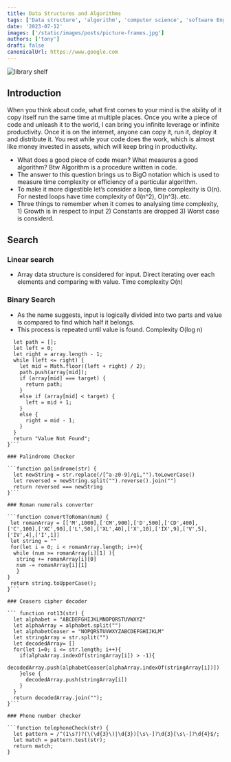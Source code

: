```yaml
---
title: Data Structures and Algorithms
tags: ['Data structure', 'algorithm', 'computer science', 'software Engineering']
date: '2023-07-12'
images: ['/static/images/posts/picture-frames.jpg']
authors: ['tony']
draft: false
canonicalUrl: https://www.google.com
---
```


<Image
  className="w-full rounded-xl"
  alt="library shelf"
  src="/static/images/posts/picture-frames.jpg"
  layout="responsive"
  width={450}
  height={250}
/>

<TOCInline toc={props.toc} asDisclosure toHeading={3} />

## Introduction

When you think about code, what first comes to your mind is the ability of it copy itself run the same time at multiple places. Once you write a piece of code and unleash it to the world, I can bring you infinite leverage or infinite productivity. Once it is on the internet, anyone can copy it, run it, deploy it and distribute it. You rest while your code does the work, which is almost like money invested in assets, which will keep bring in productivity.

- What does a good piece of code mean? What measures a good algorithm? Btw Algorithm is a procedure written in code.
- The answer to this question brings us to BigO notation which is used to measure time complexity or efficiency of a particular algorithm.
- To make it more digestible let’s consider a loop, time complexity is O(n). For nested loops have time complexity of 0(n^2), O(n^3)..etc.
- Three things to remember when it comes to analysing time complexity, 1) Growth is in respect to input 2) Constants are dropped 3) Worst case is considerd.

## Search

### Linear search

- Array data structure is considered for input. Direct iterating over each elements and comparing with value. Time complexity O(n)

### Binary Search

- As the name suggests, input is logically divided into two parts and value is compared to find which half it belongs.
- This process is repeated until value is found. Complexity O(log n)

````function binarySearch(array, target) {
  let path = [];
  let left = 0;
  let right = array.length - 1;
  while (left <= right) {
    let mid = Math.floor((left + right) / 2);
    path.push(array[mid]);
    if (array[mid] === target) {
      return path;
    }
    else if (array[mid] < target) {
      left = mid + 1;
    }
    else {
      right = mid - 1;
    }
  }
  return "Value Not Found";
}```

### Palindrome Checker

```function palindrome(str) {
  let newString = str.replace(/[^a-z0-9]/gi,"").toLowerCase()
  let reversed = newString.split("").reverse().join("")
  return reversed === newString
}```

### Roman numerals converter

```function convertToRoman(num) {
 let romanArray = [['M',1000],['CM',900],['D',500],['CD',400],['C',100],['XC',90],['L',50],['XL',40],['X',10],['IX',9],['V',5],['IV',4],['I',1]]
 let string = ""
 for(let i = 0; i < romanArray.length; i++){
  while (num >= romanArray[i][1] ){
   string += romanArray[i][0]
   num -= romanArray[i][1]
   }
}
 return string.toUpperCase();
}```

### Ceasers cipher decoder

``` function rot13(str) {
  let alphabet = "ABCDEFGHIJKLMNOPQRSTUVWXYZ"
  let alphaArray = alphabet.split("")
  let alphabetCeaser = "NOPQRSTUVWXYZABCDEFGHIJKLM"
  let stringArray = str.split("")
  let decodedArray= []
  for(let i=0; i <= str.length; i++){
    if(alphaArray.indexOf(stringArray[i]) > -1){
    decodedArray.push(alphabetCeaser[alphaArray.indexOf(stringArray[i])])
    }else {
      decodedArray.push(stringArray[i])
    }
  }
  return decodedArray.join("");
}```

### Phone number checker

```function telephoneCheck(str) {
  let pattern = /^(1\s?)?(\(\d{3}\)|\d{3})[\s\-]?\d{3}[\s\-]?\d{4}$/;
  let match = pattern.test(str);
  return match;
}
````
